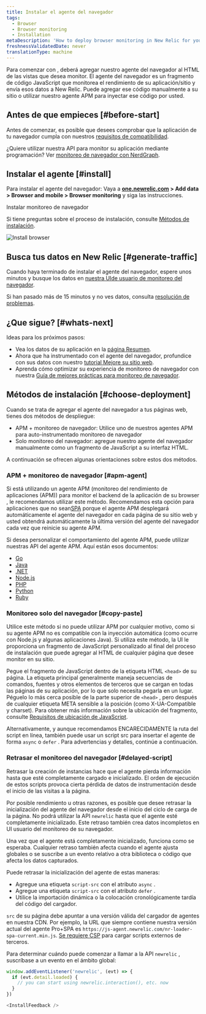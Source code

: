 ```yaml
---
title: Instalar el agente del navegador
tags:
  - Browser
  - Browser monitoring
  - Installation
metaDescription: 'How to deploy browser monitoring in New Relic for your apps, including UI, copy/paste, and API options.'
freshnessValidatedDate: never
translationType: machine
---
```



Para comenzar con <InlinePopover type="browser"/>, deberá agregar nuestro agente del navegador al HTML de las vistas que desea monitor. El agente del navegador es un fragmento de código JavaScript que monitorea el rendimiento de su aplicación/sitio y envía esos datos a New Relic. Puede agregar ese código manualmente a su sitio o utilizar nuestro agente APM para inyectar ese código por usted.

## Antes de que empieces [#before-start]

Antes de comenzar, es posible que desees comprobar que la aplicación de tu navegador cumpla con nuestros [requisitos de compatibilidad](/docs/browser/new-relic-browser/getting-started/compatibility-requirements-browser-monitoring).

¿Quiere utilizar nuestra API para monitor su aplicación mediante programación? Ver [monitoreo de navegador con NerdGraph](/docs/apis/nerdgraph/examples/browser-monitoring-config-nerdgraph).

## Instalar el agente [#install]

Para instalar el agente del navegador: Vaya a <DNT>**[one.newrelic.com](https://one.newrelic.com) > Add data > Browser and mobile > Browser monitoring**</DNT> y siga las instrucciones.

<ButtonGroup>
  <ButtonLink
    role="button"
    to="https://onenr.io/0MRNpYqNqQn"
    variant="primary"
  >
    Instalar monitoreo de navegador
  </ButtonLink>
</ButtonGroup>

Si tiene preguntas sobre el proceso de instalación, consulte [Métodos de instalación](#choose-deployment).

<img
  title="Install browser"
  alt="Install browser"
  src={browserInstallBrowser}
/>

## Busca tus datos en New Relic [#generate-traffic]

Cuando haya terminado de instalar el agente del navegador, espere unos minutos y busque los datos en [nuestra UIde usuario de monitoreo del navegador](/docs/browser/browser-monitoring/getting-started/browser-summary-page).

Si han pasado más de 15 minutos y no ves datos, consulta [resolución de problemas](/docs/browser/browser-monitoring/troubleshooting/troubleshoot-your-browser-monitoring-installation/).

## ¿Que sigue? [#whats-next]

Ideas para los próximos pasos:

* Vea los datos de su aplicación en la [página Resumen](/docs/browser/browser-monitoring/getting-started/browser-summary-page).
* Ahora que ha instrumentado con el agente del navegador, profundice con sus datos con nuestro [tutorial Mejore su sitio web](/docs/journey-performance/guide-to-monitoring-core-web-vitals).
* Aprenda cómo optimizar su experiencia de monitoreo de navegador con nuestra [Guía de mejores prácticas para monitoreo de navegador](/docs/new-relic-solutions/best-practices-guides/full-stack-observability/browser-monitoring-best-practices-guide).

## Métodos de instalación [#choose-deployment]

Cuando se trata de agregar el agente del navegador a tus páginas web, tienes dos métodos de despliegue:

* APM + monitoreo de navegador: Utilice uno de nuestros agentes APM para auto-instrumentado monitoreo de navegador
* Solo monitoreo del navegador: agregue nuestro agente del navegador manualmente como un fragmento de JavaScript a su interfaz HTML.

A continuación se ofrecen algunas orientaciones sobre estos dos métodos.

### APM + monitoreo de navegador [#apm-agent]

Si está utilizando un agente APM (monitoreo del rendimiento de aplicaciones (APM)) para monitor el backend de la aplicación de su browser , le recomendamos utilizar este método. Recomendamos esta opción para aplicaciones que no sean[SPA](/docs/browser/single-page-app-monitoring/get-started/introduction-single-page-app-monitoring) porque el agente APM desplegará automáticamente el agente del navegador en cada página de su sitio web y usted obtendrá automáticamente la última versión del agente del navegador cada vez que reinicie su agente APM.

Si desea personalizar el comportamiento del agente APM, puede utilizar nuestras API del agente APM. Aquí están esos documentos:

* [Go](/docs/agents/go-agent/features/install-new-relic-browser-go-apps)
* [Java](/docs/agents/java-agent/instrumentation/page-load-timing-java)
* [.NET](/docs/agents/net-agent/features/page-load-timing-net)
* [Node.js](/docs/agents/nodejs-agent/supported-features/page-load-timing-nodejs)
* [PHP](/docs/agents/php-agent/features/page-load-timing-php)
* [Python](/docs/agents/python-agent/supported-features/page-load-timing-python)
* [Ruby](/docs/agents/ruby-agent/features/page-load-timing-ruby)

### Monitoreo solo del navegador [#copy-paste]

Utilice este método si no puede utilizar APM por cualquier motivo, como si su agente APM no es compatible con la inyección automática (como ocurre con Node.js y algunas aplicaciones Java). Si utiliza este método, la UI le proporciona un fragmento de JavaScript personalizado al final del proceso de instalación que puede agregar al HTML de cualquier página que desee monitor en su sitio.

Pegue el fragmento de JavaScript dentro de la etiqueta HTML `<head>` de su página. La etiqueta principal generalmente maneja secuencias de comandos, fuentes y otros elementos de terceros que se cargan en todas las páginas de su aplicación, por lo que solo necesita pegarla en un lugar. Péguelo lo más cerca posible de la parte superior de `<head>` , pero después de cualquier etiqueta META sensible a la posición (como X-UA-Compatible y charset). Para obtener más información sobre la ubicación del fragmento, consulte [Requisitos de ubicación de JavaScript](/docs/browser/new-relic-browser/page-load-timing-resources/instrumentation-browser-monitoring#javascript-placement).

Alternativamente, y aunque recomendamos ENCARECIDAMENTE la ruta del script en línea, también puede usar un script src para insertar el agente de forma `async` o `defer` . Para advertencias y detalles, continúe a continuación.

### Retrasar el monitoreo del navegador [#delayed-script]

<Callout variant="caution">
  Retrasar la creación de instancias hace que el agente pierda información hasta que esté completamente cargado e inicializado. El orden de ejecución de estos scripts provoca cierta pérdida de datos de instrumentación desde el inicio de las visitas a la página.
</Callout>

Por posible rendimiento u otras razones, es posible que desee retrasar la inicialización del agente del navegador desde el inicio del ciclo de carga de la página. No podrá utilizar la API `newrelic` hasta que el agente esté completamente inicializado. Este retraso también crea datos incompletos en UI usuario del monitoreo de su navegador.

Una vez que el agente está completamente inicializado, funciona como se esperaba. Cualquier retraso también afecta cuando el agente ajusta globales o se suscribe a un evento relativo a otra biblioteca o código que afecta los datos capturados.

Puede retrasar la inicialización del agente de estas maneras:

* Agregue una etiqueta `script-src` con el atributo `async` .
* Agregue una etiqueta `script-src` con el atributo `defer` .
* Utilice la importación dinámica o la colocación cronológicamente tardía del código del cargador.

`src` de su página debe apuntar a una versión válida del cargador de agentes en nuestra CDN. Por ejemplo, la URL que siempre contiene nuestra versión actual del agente Pro+SPA es `https://js-agent.newrelic.com/nr-loader-spa-current.min.js`. [Se requiere CSP](/docs/browser/new-relic-browser/getting-started/compatibility-requirements-browser-monitoring#csp) para cargar scripts externos de terceros.

Para determinar cuándo puede comenzar a llamar a la API `newrelic` , suscríbase a un evento en el ámbito global:

```js
window.addEventListener('newrelic', (evt) => {
  if (evt.detail.loaded) {
    // you can start using newrelic.interaction(), etc. now
  }
})

<InstallFeedback />

```